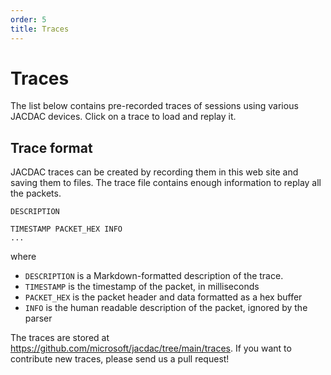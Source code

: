 ```yaml
---
order: 5
title: Traces
---
```


# Traces

The list below contains pre-recorded 
traces of sessions using various JACDAC
devices. Click on a trace to load and replay it.

<TraceList />

## Trace format

JACDAC traces can be created by recording them in this web site
and saving them to files. The trace file contains enough information
to replay all the packets.

```
DESCRIPTION

TIMESTAMP PACKET_HEX INFO
...
```

where

* ``DESCRIPTION`` is a Markdown-formatted description of the trace.
* ``TIMESTAMP`` is the timestamp of the packet, in milliseconds
* ``PACKET_HEX`` is the packet header and data formatted as a hex buffer
* ``INFO`` is the human readable description of the packet, ignored by the parser

The traces are stored at https://github.com/microsoft/jacdac/tree/main/traces.
If you want to contribute new traces, please send us a pull request!